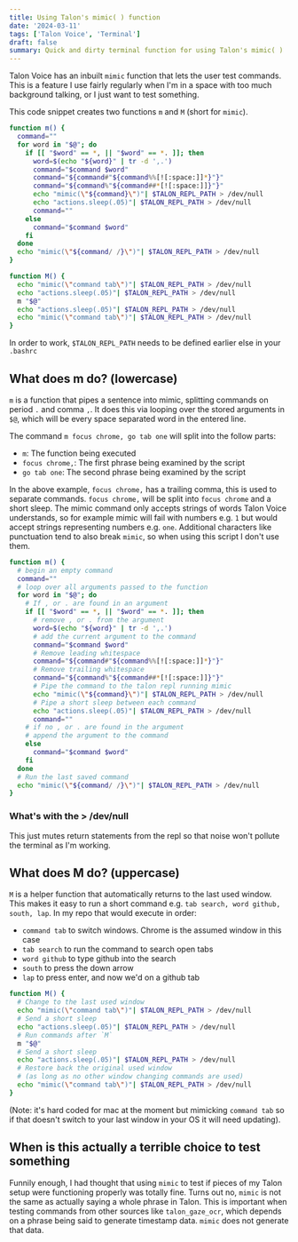 ```yaml
---
title: Using Talon's mimic( ) function
date: '2024-03-11'
tags: ['Talon Voice', 'Terminal']
draft: false
summary: Quick and dirty terminal function for using Talon's mimic( )
---
```


Talon Voice has an inbuilt `mimic` function that lets the user test commands. This is a feature I use fairly regularly when I'm in a space with too much background talking, or I just want to test something.

This code snippet creates two functions `m` and `M` (short for `mimic`).

```bash
function m() {
  command=""
  for word in "$@"; do
    if [[ "$word" == *, || "$word" == *. ]]; then
      word=$(echo "${word}" | tr -d ',.')
      command="$command $word"
      command="${command#"${command%%[![:space:]]*}"}"
      command="${command%"${command##*[![:space:]]}"}"
      echo "mimic(\"${command}\")"| $TALON_REPL_PATH > /dev/null
      echo "actions.sleep(.05)"| $TALON_REPL_PATH > /dev/null
      command=""
    else
      command="$command $word"
    fi
  done
  echo "mimic(\"${command/ /}\")"| $TALON_REPL_PATH > /dev/null
}

function M() {
  echo "mimic(\"command tab\")"| $TALON_REPL_PATH > /dev/null
  echo "actions.sleep(.05)"| $TALON_REPL_PATH > /dev/null
  m "$@"
  echo "actions.sleep(.05)"| $TALON_REPL_PATH > /dev/null
  echo "mimic(\"command tab\")"| $TALON_REPL_PATH > /dev/null
}
```

In order to work, `$TALON_REPL_PATH` needs to be defined earlier else in your `.bashrc`

## What does m do? (lowercase)

`m` is a function that pipes a sentence into mimic, splitting commands on period `.` and comma `,`. It does this via looping over the stored arguments in `$@`, which will be every space separated word in the entered line.

The command `m focus chrome, go tab one` will split into the follow parts:

- `m`: The function being executed
- `focus chrome,`: The first phrase being examined by the script
- `go tab one`: The second phrase being examined by the script

In the above example, `focus chrome,` has a trailing comma, this is used to separate commands. `focus chrome,` will be split into `focus chrome` and a short sleep. The mimic command only accepts strings of words Talon Voice understands, so for example mimic will fail with numbers e.g. `1` but would accept strings representing numbers e.g. `one`. Additional characters like punctuation tend to also break `mimic`, so when using this script I don't use them.

```bash
function m() {
  # begin an empty command
  command=""
  # loop over all arguments passed to the function
  for word in "$@"; do
    # If , or . are found in an argument
    if [[ "$word" == *, || "$word" == *. ]]; then
      # remove , or . from the argument
      word=$(echo "${word}" | tr -d ',.')
      # add the current argument to the command
      command="$command $word"
      # Remove leading whitespace
      command="${command#"${command%%[![:space:]]*}"}"
      # Remove trailing whitespace
      command="${command%"${command##*[![:space:]]}"}"
      # Pipe the command to the talon repl running mimic
      echo "mimic(\"${command}\")"| $TALON_REPL_PATH > /dev/null
      # Pipe a short sleep between each command
      echo "actions.sleep(.05)"| $TALON_REPL_PATH > /dev/null
      command=""
    # if no , or . are found in the argument
    # append the argument to the command
    else
      command="$command $word"
    fi
  done
  # Run the last saved command
  echo "mimic(\"${command/ /}\")"| $TALON_REPL_PATH > /dev/null
}
```

### What's with the > /dev/null

This just mutes return statements from the repl so that noise won't pollute the terminal as I'm working.

## What does M do? (uppercase)

`M` is a helper function that automatically returns to the last used window. This makes it easy to run a short command e.g. `tab search, word github, south, lap`. In my repo that would execute in order:

- `command tab` to switch windows. Chrome is the assumed window in this case
- `tab search` to run the command to search open tabs
- `word github` to type github into the search
- `south` to press the down arrow
- `lap` to press enter, and now we'd on a github tab

```bash
function M() {
  # Change to the last used window
  echo "mimic(\"command tab\")"| $TALON_REPL_PATH > /dev/null
  # Send a short sleep
  echo "actions.sleep(.05)"| $TALON_REPL_PATH > /dev/null
  # Run commands after `M`
  m "$@"
  # Send a short sleep
  echo "actions.sleep(.05)"| $TALON_REPL_PATH > /dev/null
  # Restore back the original used window
  # (as long as no other window changing commands are used)
  echo "mimic(\"command tab\")"| $TALON_REPL_PATH > /dev/null
}
```

(Note: it's hard coded for mac at the moment but mimicking `command tab` so if that doesn't switch to your last window in your OS it will need updating).

## When is this actually a terrible choice to test something

Funnily enough, I had thought that using `mimic` to test if pieces of my Talon setup were functioning properly was totally fine. Turns out no, `mimic` is not the same as actually saying a whole phrase in Talon. This is important when testing commands from other sources like `talon_gaze_ocr`, which depends on a phrase being said to generate timestamp data. `mimic` does not generate that data.
